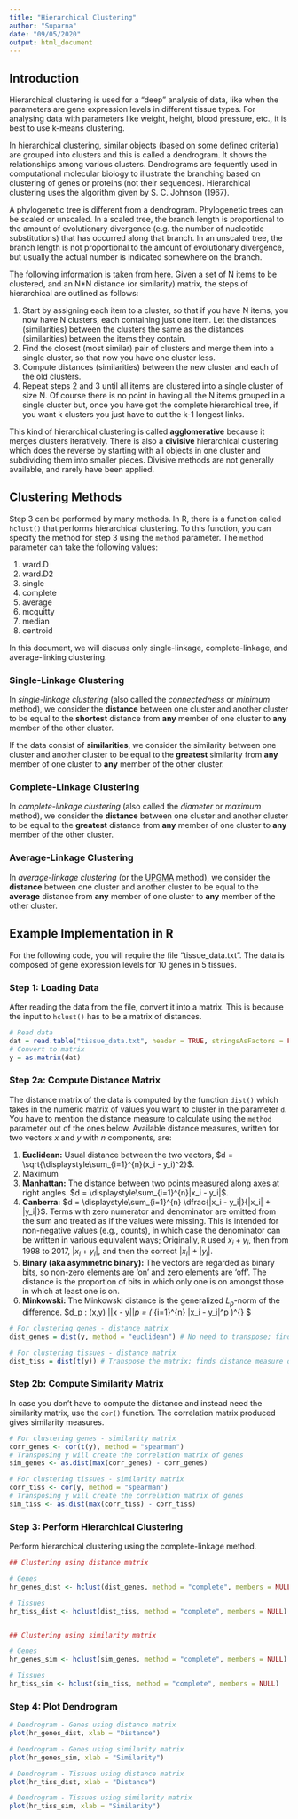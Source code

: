 ```yaml
---
title: "Hierarchical Clustering"
author: "Suparna"
date: "09/05/2020"
output: html_document
---
```

## Introduction

Hierarchical clustering is used for a "deep" analysis of data, like when the parameters are gene expression levels in different tissue types. For analysing data with parameters like weight, height, blood pressure, etc., it is best to use k-means clustering.


In hierarchical clustering, similar objects (based on some defined criteria) are grouped into clusters and this is called a dendrogram. It shows the relationships among various clusters. Dendrograms are fequently used in computational molecular biology to illustrate the branching based on clustering of genes or proteins (not their sequences). Hierarchical clustering uses the algorithm given by S. C. Johnson (1967).


A phylogenetic tree is different from a dendrogram. Phylogenetic trees can be scaled or unscaled. In a scaled tree, the branch length is proportional to the amount of evolutionary divergence (e.g. the number of nucleotide substitutions) that has occurred along that branch. In an unscaled tree, the branch length is not proportional to the amount of evolutionary divergence, but usually the actual number is indicated somewhere on the branch.


The following information is taken from [here](https://home.deib.polimi.it/matteucc/Clustering/tutorial_html/hierarchical.html). Given a set of N items to be clustered, and an N*N distance (or similarity) matrix, the steps of hierarchical are outlined as follows:


1. Start by assigning each item to a cluster, so that if you have N items, you now have N clusters, each containing just one item. Let the distances (similarities) between the clusters the same as the distances (similarities) between the items they contain.
2. Find the closest (most similar) pair of clusters and merge them into a single cluster, so that now you have one cluster less.
3. Compute distances (similarities) between the new cluster and each of the old clusters.
4. Repeat steps 2 and 3 until all items are clustered into a single cluster of size N. Of course there is no point in having all the N items grouped in a single cluster but, once you have got the complete hierarchical tree, if you want k clusters you just have to cut the k-1 longest links.


This kind of hierarchical clustering is called **agglomerative** because it merges clusters iteratively. There is also a **divisive** hierarchical clustering which does the reverse by starting with all objects in one cluster and subdividing them into smaller pieces. Divisive methods are not generally available, and rarely have been applied.


## Clustering Methods

Step 3 can be performed by many methods. In R, there is a function called `hclust()` that performs hierarchical clustering. To this function, you can specify the method for step 3 using the `method` parameter. The `method` parameter can take the following values:


1. ward.D
2. ward.D2
3. single
4. complete
5. average
6. mcquitty
7. median
8. centroid


In this document, we will discuss only single-linkage, complete-linkage, and average-linking clustering.


### Single-Linkage Clustering

In *single-linkage clustering* (also called the *connectedness* or *minimum* method), we consider the **distance** between one cluster and another cluster to be equal to the **shortest** distance from **any** member of one cluster to **any** member of the other cluster.


If the data consist of **similarities**, we consider the similarity between one cluster and another cluster to be equal to the **greatest** similarity from **any** member of one cluster to **any** member of the other cluster.

### Complete-Linkage Clustering

In *complete-linkage clustering* (also called the *diameter* or *maximum* method), we consider the **distance** between one cluster and another cluster to be equal to the **greatest** distance from **any** member of one cluster to **any** member of the other cluster.


### Average-Linkage Clustering

In *average-linkage clustering* (or the [UPGMA](http://www.icp.ucl.ac.be/~opperd/private/upgma.html) method), we consider the **distance** between one cluster and another cluster to be equal to the **average** distance from **any** member of one cluster to **any** member of the other cluster.


## Example Implementation in R

For the following code, you will require the file "tissue_data.txt". The data is composed of gene expression levels for 10 genes in 5 tissues.


### Step 1: Loading Data

After reading the data from the file, convert it into a matrix. This is because the input to `hclust()` has to be a matrix of distances.


```r
# Read data
dat = read.table("tissue_data.txt", header = TRUE, stringsAsFactors = FALSE)
# Convert to matrix
y = as.matrix(dat)
```

### Step 2a: Compute Distance Matrix

The distance matrix of the data is computed by the function `dist()` which takes in the numeric matrix of values you want to cluster in the parameter `d`. You have to mention the distance measure to calculate using the `method` parameter out of the ones below. Available distance measures, written for two vectors $x$ and $y$ with $n$ components, are:

1. **Euclidean:** Usual distance between the two vectors, $d = \sqrt{\displaystyle\sum_{i=1}^{n}(x_i - y_i)^2}$.
2. Maximum
3. **Manhattan:** The distance between two points measured along axes at right angles. $d = \displaystyle\sum_{i=1}^{n}|x_i - y_i|$.
4. **Canberra:** $d = \displaystyle\sum_{i=1}^{n} \dfrac{|x_i - y_i|}{|x_i| + |y_i|}$. Terms with zero numerator and denominator are omitted from the sum and treated as if the values were missing. This is intended for non-negative values (e.g., counts), in which case the denominator can be written in various equivalent ways; Originally, `R` used $x_i + y_i$, then from 1998 to 2017, $|x_i + y_i|$, and then the correct $|x_i| + |y_i|$.
5. **Binary (aka asymmetric binary):** The vectors are regarded as binary bits, so non-zero elements are ‘on’ and zero elements are ‘off’. The distance is the proportion of bits in which only one is on amongst those in which at least one is on.
6. **Minkowski:** The Minkowski distance is the generalized $L_p$-norm of the difference.
$d_p : (x,y) \to ||x - y||_p = \big( \displaystyle \sum_{i=1}^{n} |x_i - y_i|^p \big)^{\frac{1}{p}} $

```r
# For clustering genes - distance matrix
dist_genes = dist(y, method = "euclidean") # No need to transpose; finds distance measure on genes

# For clustering tissues - distance matrix
dist_tiss = dist(t(y)) # Transpose the matrix; finds distance measure on tissues
```

### Step 2b: Compute Similarity Matrix

In case you don't have to compute the distance and instead need the similarity matrix, use the `cor()` function. The correlation matrix produced gives similarity measures.

```r
# For clustering genes - similarity matrix
corr_genes <- cor(t(y), method = "spearman")
# Transposing y will create the correlation matrix of genes
sim_genes <- as.dist(max(corr_genes) - corr_genes)

# For clustering tissues - similarity matrix
corr_tiss <- cor(y, method = "spearman")
# Transposing y will create the correlation matrix of genes
sim_tiss <- as.dist(max(corr_tiss) - corr_tiss)
```

### Step 3: Perform Hierarchical Clustering

Perform hierarchical clustering using the complete-linkage method.

```r
## Clustering using distance matrix

# Genes
hr_genes_dist <- hclust(dist_genes, method = "complete", members = NULL)

# Tissues
hr_tiss_dist <- hclust(dist_tiss, method = "complete", members = NULL)


## Clustering using similarity matrix

# Genes
hr_genes_sim <- hclust(sim_genes, method = "complete", members = NULL)

# Tissues
hr_tiss_sim <- hclust(sim_tiss, method = "complete", members = NULL)
```

### Step 4: Plot Dendrogram

```r
# Dendrogram - Genes using distance matrix
plot(hr_genes_dist, xlab = "Distance")
```

```r
# Dendrogram - Genes using similarity matrix
plot(hr_genes_sim, xlab = "Similarity")
```

```r
# Dendrogram - Tissues using distance matrix
plot(hr_tiss_dist, xlab = "Distance")
```

```r
# Dendrogram - Tissues using similarity matrix
plot(hr_tiss_sim, xlab = "Similarity")
```

